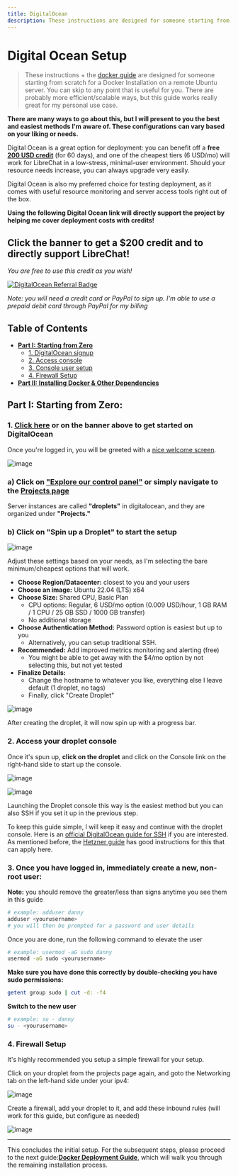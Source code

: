 ```yaml
---
title: DigitalOcean
description: These instructions are designed for someone starting from scratch for a Docker Installation on a remote Ubuntu server using one of the cheapest tiers (6 USD/mo)
---
```


# Digital Ocean Setup

> These instructions + the [docker guide]() are designed for someone starting from scratch for a Docker Installation on a remote Ubuntu server. You can skip to any point that is useful for you. There are probably more efficient/scalable ways, but this guide works really great for my personal use case.

**There are many ways to go about this, but I will present to you the best and easiest methods I'm aware of. These configurations can vary based on your liking or needs.**

Digital Ocean is a great option for deployment: you can benefit off a **free [200 USD credit](https://m.do.co/c/4486923fcf00)** (for 60 days), and one of the cheapest tiers (6 USD/mo) will work for LibreChat in a low-stress, minimal-user environment. Should your resource needs increase, you can always upgrade very easily.

Digital Ocean is also my preferred choice for testing deployment, as it comes with useful resource monitoring and server access tools right out of the box.

**Using the following Digital Ocean link will directly support the project by helping me cover deployment costs with credits!**

## **Click the banner to get a $200 credit and to directly support LibreChat!**

_You are free to use this credit as you wish!_

[![DigitalOcean Referral Badge](https://web-platforms.sfo2.cdn.digitaloceanspaces.com/WWW/Badge%201.svg)](https://www.digitalocean.com/?refcode=4486923fcf00&utm_campaign=Referral_Invite&utm_medium=Referral_Program&utm_source=badge)

_Note: you will need a credit card or PayPal to sign up. I'm able to use a prepaid debit card through PayPal for my billing_

## Table of Contents

- **[Part I: Starting from Zero](#part-i-starting-from-zero)**
  - [1. DigitalOcean signup](#1-click-here-or-on-the-banner-above-to-get-started-on-digitalocean)
  - [2. Access console](#2-access-your-droplet-console)
  - [3. Console user setup](#3-once-you-have-logged-in-immediately-create-a-new-non-root-user)
  - [4. Firewall Setup](#4-firewall-setup)
- **[Part II: Installing Docker & Other Dependencies](#part-ii-installing-docker-and-other-dependencies)**

## Part I: Starting from Zero:

### **1. [Click here](https://m.do.co/c/4486923fcf00) or on the banner above to get started on DigitalOcean**

Once you're logged in, you will be greeted with a [nice welcome screen](https://cloud.digitalocean.com/welcome).

![image](https://github.com/danny-avila/LibreChat/assets/110412045/b7a71eae-770e-4c69-a5d4-d21b939d64ed)

### **a) Click on ["Explore our control panel"](https://cloud.digitalocean.com/projects) or simply navigate to the [Projects page](https://cloud.digitalocean.com/projects)**

Server instances are called **"droplets"** in digitalocean, and they are organized under **"Projects."**

### **b) Click on "Spin up a Droplet" to start the setup**

![image](https://github.com/danny-avila/LibreChat/assets/110412045/6046e8cd-ff59-4795-a29a-5f44ab2f0a6d)

Adjust these settings based on your needs, as I'm selecting the bare minimum/cheapest options that will work.

- **Choose Region/Datacenter:** closest to you and your users
- **Choose an image:** Ubuntu 22.04 (LTS) x64
- **Choose Size:** Shared CPU, Basic Plan
  - CPU options: Regular, 6 USD/mo option (0.009 USD/hour, 1 GB RAM / 1 CPU / 25 GB SSD / 1000 GB transfer)
  - No additional storage
- **Choose Authentication Method:** Password option is easiest but up to you
  - Alternatively, you can setup traditional SSH.
- **Recommended:** Add improved metrics monitoring and alerting (free)
  - You might be able to get away with the $4/mo option by not selecting this, but not yet tested
- **Finalize Details:**
  - Change the hostname to whatever you like, everything else I leave default (1 droplet, no tags)
  - Finally, click "Create Droplet"

![image](https://github.com/danny-avila/LibreChat/assets/110412045/ac90d40e-3ac6-482f-885c-58058c5e3f76)

After creating the droplet, it will now spin up with a progress bar.

### **2. Access your droplet console**

Once it's spun up, **click on the droplet** and click on the Console link on the right-hand side to start up the console.

![image](https://github.com/danny-avila/LibreChat/assets/110412045/47c14280-fe48-49b9-9997-ff4d9c83212c)

![image](https://github.com/danny-avila/LibreChat/assets/110412045/d5e518fd-4941-4b35-86cc-69f8f65ec8eb)

Launching the Droplet console this way is the easiest method but you can also SSH if you set it up in the previous step.

To keep this guide simple, I will keep it easy and continue with the droplet console. Here is an [official DigitalOcean guide for SSH](https://docs.digitalocean.com/products/droplets/how-to/connect-with-ssh/) if you are interested. As mentioned before, the [Hetzner guide](./hetzner_ubuntu.md) has good instructions for this that can apply here.

### **3. Once you have logged in, immediately create a new, non-root user:**

**Note:** you should remove the greater/less than signs anytime you see them in this guide

```bash
# example: adduser danny
adduser <yourusername>
# you will then be prompted for a password and user details
```

Once you are done, run the following command to elevate the user

```bash
# example: usermod -aG sudo danny
usermod -aG sudo <yourusername>
```

**Make sure you have done this correctly by double-checking you have sudo permissions:**

```bash
getent group sudo | cut -d: -f4
```

**Switch to the new user**

```bash
# example: su - danny
su - <yourusername>
```

### **4. Firewall Setup**

It's highly recommended you setup a simple firewall for your setup.

Click on your droplet from the projects page again, and goto the Networking tab on the left-hand side under your ipv4:

![image](https://github.com/danny-avila/LibreChat/assets/110412045/20a2f31b-83ec-4052-bca7-27a672c3770a)

Create a firewall, add your droplet to it, and add these inbound rules (will work for this guide, but configure as needed)

![image](https://github.com/danny-avila/LibreChat/assets/110412045/d9bbdd7b-3702-4d2d-899b-c6457e6d221a)

---

This concludes the initial setup. For the subsequent steps, please proceed to the next guide:**[Docker Deployment Guide](/docs/remote/docker_linux)**, which will walk you through the remaining installation process.
